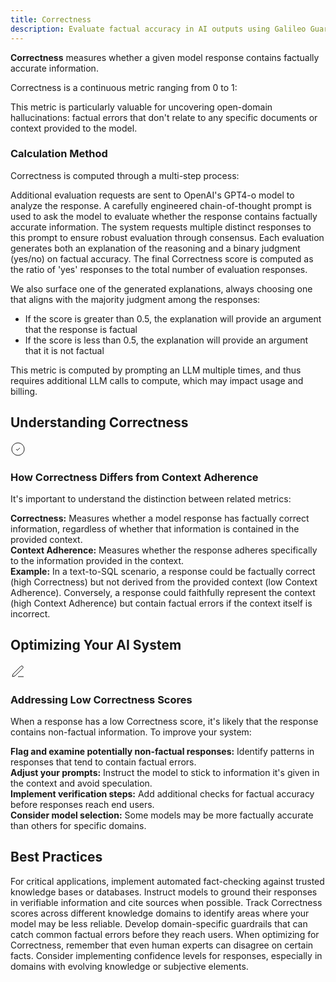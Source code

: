 ```yaml
---
title: Correctness
description: Evaluate factual accuracy in AI outputs using Galileo Guardrail Metrics to detect and prevent hallucinations in your AI systems.
---
```



<DefinitionCard>
  <strong>Correctness</strong> measures whether a given model response contains factually accurate information.
</DefinitionCard>

Correctness is a continuous metric ranging from 0 to 1:

<Scale low="0" lowLabel="Low Correctness" high="1" highLabel="High Correctness" lowDescription="The response contains factual errors" highDescription="The response is factually accurate" />

This metric is particularly valuable for uncovering open-domain hallucinations: factual errors that don't relate to any specific documents or context provided to the model.

### Calculation Method

Correctness is computed through a multi-step process:

<Steps>
  <Step title="Model Request">
    Additional evaluation requests are sent to OpenAI's GPT4-o model to analyze the response.

</Step>
  <Step title="Prompt Engineering">
    A carefully engineered chain-of-thought prompt is used to ask the model to evaluate whether the response contains factually accurate information.

</Step>
  <Step title="Multiple Evaluations">
    The system requests multiple distinct responses to this prompt to ensure robust evaluation through consensus.

</Step>
  <Step title="Result Analysis">
    Each evaluation generates both an explanation of the reasoning and a binary judgment (yes/no) on factual accuracy.

</Step>
  <Step title="Score Calculation">
    The final Correctness score is computed as the ratio of 'yes' responses to the total number of evaluation responses.

</Step>
</Steps>

We also surface one of the generated explanations, always choosing one that aligns with the majority judgment among the responses:

- If the score is greater than 0.5, the explanation will provide an argument that the response is factual
- If the score is less than 0.5, the explanation will provide an argument that it is not factual

<Note>
This metric is computed by prompting an LLM multiple times, and thus requires additional LLM calls to compute, which may impact usage and billing.

</Note>

## Understanding Correctness

<Card>
  <div style={{display: 'flex', alignItems: 'center', gap: '0.5rem', marginBottom: '0.75rem'}}>
    <div style={{fontSize: '1.25rem', color: 'var(--primary-color)'}}>
      <svg xmlns="http://www.w3.org/2000/svg" width="24" height="24" viewBox="0 0 24 24" fill="none" stroke="currentColor" strokeWidth="2" strokeLinecap="round" strokeLinejoin="round">
        <path d="M12 22c5.523 0 10-4.477 10-10S17.523 2 12 2 2 6.477 2 12s4.477 10 10 10z"></path>
        <path d="m9 12 2 2 4-4"></path>
      </svg>
    </div>
    <h3 style={{margin: 0, fontSize: '1.25rem', fontWeight: '600'}}>How Correctness Differs from Context Adherence</h3>
  </div>

It's important to understand the distinction between related metrics:

<div style={{ marginTop: "1rem", paddingTop: "0.75rem", borderTop: "1px solid rgba(209, 213, 219, 0.33)" }}>
  <strong>Correctness:</strong> Measures whether a model response has factually correct information, regardless of whether that information is contained in the provided context.
</div>

<div style={{ marginTop: "0.75rem", paddingTop: "0.75rem", borderTop: "1px solid rgba(209, 213, 219, 0.33)" }}>
  <strong>Context Adherence:</strong> Measures whether the response adheres specifically to the information provided in the context.
</div>

<div style={{ marginTop: "1rem", paddingTop: "0.75rem", borderTop: "1px solid rgba(209, 213, 219, 0.33)" }}>
  <strong>Example:</strong> In a text-to-SQL scenario, a response could be factually correct (high Correctness) but not derived from the provided context (low Context Adherence). Conversely, a response could faithfully represent the context
  (high Context Adherence) but contain factual errors if the context itself is incorrect.
</div>

</Card>

## Optimizing Your AI System

<Card>
  <div style={{display: 'flex', alignItems: 'center', gap: '0.5rem', marginBottom: '0.75rem'}}>
    <div style={{fontSize: '1.25rem', color: 'var(--primary-color)'}}>
      <svg xmlns="http://www.w3.org/2000/svg" width="24" height="24" viewBox="0 0 24 24" fill="none" stroke="currentColor" strokeWidth="2" strokeLinecap="round" strokeLinejoin="round">
        <path d="M12 20h9"></path><path d="M16.5 3.5a2.121 2.121 0 0 1 3 3L7 19l-4 1 1-4L16.5 3.5z"></path>
      </svg>
    </div>
    <h3 style={{margin: 0, fontSize: '1.25rem', fontWeight: '600'}}>Addressing Low Correctness Scores</h3>
  </div>

When a response has a low Correctness score, it's likely that the response contains non-factual information. To improve your system:

<div style={{ marginTop: "1rem", paddingTop: "0.75rem", borderTop: "1px solid rgba(209, 213, 219, 0.33)" }}>
  <strong>Flag and examine potentially non-factual responses:</strong> Identify patterns in responses that tend to contain factual errors.
</div>

<div style={{ marginTop: "0.75rem", paddingTop: "0.75rem", borderTop: "1px solid rgba(209, 213, 219, 0.33)" }}>
  <strong>Adjust your prompts:</strong> Instruct the model to stick to information it's given in the context and avoid speculation.
</div>

<div style={{ marginTop: "0.75rem", paddingTop: "0.75rem", borderTop: "1px solid rgba(209, 213, 219, 0.33)" }}>
  <strong>Implement verification steps:</strong> Add additional checks for factual accuracy before responses reach end users.
</div>

<div style={{ marginTop: "0.75rem", paddingTop: "0.75rem", borderTop: "1px solid rgba(209, 213, 219, 0.33)" }}>
  <strong>Consider model selection:</strong> Some models may be more factually accurate than others for specific domains.
</div>

</Card>

## Best Practices

<CardGroup cols={2}>
  <Card title="Implement Fact-Checking" icon="clipboard-check">
    For critical applications, implement automated fact-checking against trusted knowledge bases or databases.

</Card>
  <Card title="Use Grounding Techniques" icon="anchor">
    Instruct models to ground their responses in verifiable information and cite sources when possible.

</Card>
  <Card title="Monitor Domain-Specific Accuracy" icon="chart-line">
    Track Correctness scores across different knowledge domains to identify areas where your model may be less reliable.

</Card>
  <Card title="Create Factual Guardrails" icon="shield-halved">
    Develop domain-specific guardrails that can catch common factual errors before they reach users.

</Card>
</CardGroup>

<Note>
When optimizing for Correctness, remember that even human experts can disagree on certain facts. Consider implementing confidence levels for responses, especially in domains with evolving knowledge or subjective elements.

</Note>
